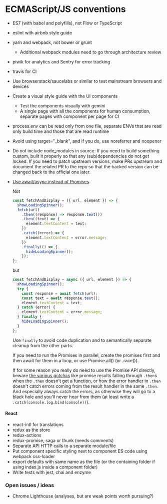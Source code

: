 # ECMAScript/JS conventions

*   ES7 (with babel and polyfills), not Flow or TypeScript
*   eslint with airbnb style guide
*   yarn and webpack, not bower or grunt
    *   Additional webpack modules need to go through architecture review
*   piwik for analytics and Sentry for error tracking
*   travis for CI
*   Use browserstack/saucelabs or similar to test mainstream browsers and devices
*   Create a visual style guide with the UI components
    *   Test the components visually with gemini
    *   A single page with all the components for human consumption,
      separate pages with component per page for CI
*   process.env can be read only from one file,
    separate ENVs that are read only build time and those that are read runtime
*   Avoid using target="\_blank", and if you do, use noreferrer and noopener
*   Do not include node\_modules in source.
    If you need to build something custom, built it properly so that any (sub)dependencies
    do not get locked.
    If you need to patch upstream versions, make PRs upstream and document the related PR to
    the repo so that the hacked version can be changed back to the official one later.
*   [Use await/async instead of Promises](https://mathiasbynens.be/notes/async-stack-traces).

    Not

    ```javascript
    const fetchAndDisplay = ({ url, element }) => {
      showLoadingSpinner();
      fetch(url)
        .then((response) => response.text())
        .then((text) => {
          element.textContent = text;
        })
        .catch((error) => {
          element.textContent = error.message;
        })
        .finally(() => {
          hideLoadingSpinner();
        });
    };
    ```

    but

    ```javascript
    const fetchAndDisplay = async ({ url, element }) => {
      showLoadingSpinner();
      try {
        const response = await fetch(url);
        const text = await response.text();
        element.textContent = text;
      } catch (error) {
        element.textContent = error.message;
      } finally {
        hideLoadingSpinner();
      }
    };
    ```

    Use `finally` to avoid code duplication and to semantically
    separate cleanup from the other parts.

    If you need to run the Promises in parallel,
    create the promises first and then await for them in a loop,
    or use Promise.all() (or .race()).

    If for some reason you really do need to use the Promise API directly,
    beware [the various gotchas](https://pouchdb.com/2015/05/18/we-have-a-problem-with-promises.html)
    like promise results falling through `.then`s when the `.then` doesn't get a function,
    or how the error handler in `.then` doesn't catch errors coming from the result handler in the same `.then`.
    And especially always catch the errors, as otherwise they will go to a black hole and you'll never hear from them (at least write a `.catch(console.log.bind(console))`).


#### React

*   react-intl for translations
*   redux as the store
*   redux-actions
*   redux-promise, saga or thunk (needs comments)
*   Separate API HTTP calls to a separate module/file
*   Put component specific styling next to component ES code using webpack css-loader
*   export defaults with same name as the file
  (or the containing folder if using index.js inside a component folder)
*   Write tests with jest, chai and enzyme

### Open issues / ideas

*   Chrome Lighthouse (analyses, but are weak points worth pursuing?)
